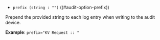 - `prefix (string : "")` ((#audit-option-prefix))

Prepend the provided string to each log entry when writing to the audit device.

**Example**: `prefix="KV Request :: "`

